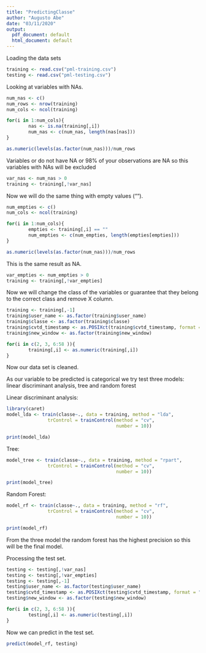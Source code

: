 ```yaml
---
title: "PredictingClasse"
author: "Augusto Abe"
date: "03/11/2020"
output:
  pdf_document: default
  html_document: default
---
```


Loading the data sets
```r
training <- read.csv("pml-training.csv")
testing <- read.csv("pml-testing.csv")
```

Looking at variables with NAs.
```r
num_nas <- c()
num_rows <- nrow(training)
num_cols <- ncol(training)

for(i in 1:num_cols){
        nas <- is.na(training[,i])
        num_nas <- c(num_nas, length(nas[nas]))
}

as.numeric(levels(as.factor(num_nas)))/num_rows
```
Variables or do not have NA or 98% of your observations are NA so this variables with NAs will be excluded
```r
var_nas <- num_nas > 0
training <- training[,!var_nas]
```

Now we will do the same thing with empty values ("").
```r
num_empties <- c()
num_cols <- ncol(training)

for(i in 1:num_cols){
        empties <- training[,i] == ""
        num_empties <- c(num_empties, length(empties[empties]))
}

as.numeric(levels(as.factor(num_nas)))/num_rows
```
This is the same result as NA.
```r
var_empties <- num_empties > 0
training <- training[,!var_empties]
```


Now we will change the class of the variables or guarantee that they belong to the correct class and remove X column.
```r
training <- training[,-1]
training$user_name <- as.factor(training$user_name)
training$classe <- as.factor(training$classe)
training$cvtd_timestamp <- as.POSIXct(training$cvtd_timestamp, format = "%d/%m/%Y %H:%M")
training$new_window <- as.factor(training$new_window)

for(i in c(2, 3, 6:58 )){
        training[,i] <- as.numeric(training[,i])
}
```
Now our data set is cleaned.

As our variable to be predicted is categorical we try test three models: linear discriminant analysis, tree and random forest

Linear discriminant analysis:
```r
library(caret)
model_lda <- train(classe~., data = training, method = "lda",
               trControl = trainControl(method = "cv",
                                        number = 10))

print(model_lda)
```

Tree:
```r
model_tree <- train(classe~., data = training, method = "rpart",
               trControl = trainControl(method = "cv",
                                        number = 10))

print(model_tree)
```

Random Forest:
```r
model_rf <- train(classe~., data = training, method = "rf",
               trControl = trainControl(method = "cv",
                                        number = 10))

print(model_rf)
```
From the three model the random forest has the highest precision so this will be the final model.

Processing the test set.
```r
testing <- testing[,!var_nas]
testing <- testing[,!var_empties]
testing <- testing[,-1]
testing$user_name <- as.factor(testing$user_name)
testing$cvtd_timestamp <- as.POSIXct(testing$cvtd_timestamp, format = "%d/%m/%Y %H:%M")
testing$new_window <- as.factor(testing$new_window)

for(i in c(2, 3, 6:58 )){
        testing[,i] <- as.numeric(testing[,i])
}
```

Now we can predict in the test set.
```r
predict(model_rf, testing)
```